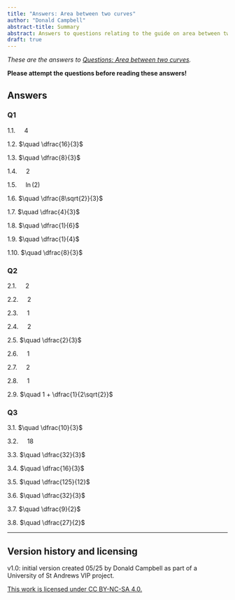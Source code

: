 ```yaml
---
title: "Answers: Area between two curves"
author: "Donald Campbell"
abstract-title: Summary
abstract: Answers to questions relating to the guide on area between two curves.
draft: true
---
```


*These are the answers to [Questions: Area between two curves](../questions/qs-areabetweencurves.qmd).*

**Please attempt the questions before reading these answers!**

## Answers {.unnumbered}

### Q1 {.unnumbered}

1.1. $\quad 4$

1.2. $\quad \dfrac{16}{3}$

1.3. $\quad \dfrac{8}{3}$

1.4. $\quad 2$

1.5. $\quad \ln(2)$

1.6. $\quad \dfrac{8\sqrt{2}}{3}$

1.7. $\quad \dfrac{4}{3}$

1.8. $\quad \dfrac{1}{6}$

1.9. $\quad \dfrac{1}{4}$

1.10. $\quad \dfrac{8}{3}$

### Q2 {.unnumbered}

2.1. $\quad 2$

2.2. $\quad 2$

2.3. $\quad 1$

2.4. $\quad 2$

2.5. $\quad \dfrac{2}{3}$

2.6. $\quad 1$

2.7. $\quad 2$

2.8. $\quad 1$

2.9. $\quad 1 + \dfrac{1}{2\sqrt{2}}$

### Q3 {.unnumbered}

3.1. $\quad \dfrac{10}{3}$

3.2. $\quad 18$

3.3. $\quad \dfrac{32}{3}$

3.4. $\quad \dfrac{16}{3}$

3.5. $\quad \dfrac{125}{12}$

3.6. $\quad \dfrac{32}{3}$

3.7. $\quad \dfrac{9}{2}$

3.8. $\quad \dfrac{27}{2}$

------------------------------------------------------------------------

## Version history and licensing {.unnumbered}

v1.0: initial version created 05/25 by Donald Campbell as part of a University of St Andrews VIP project.

[This work is licensed under CC BY-NC-SA 4.0.](https://creativecommons.org/licenses/by-nc-sa/4.0/?ref=chooser-v1)
